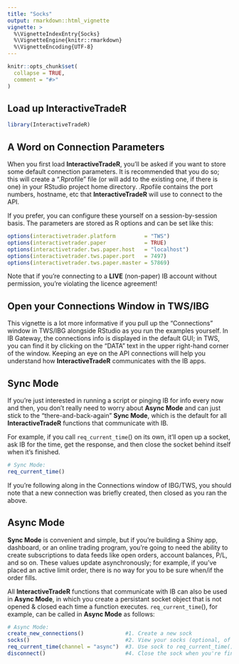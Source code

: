 ```yaml
---
title: "Socks"
output: rmarkdown::html_vignette
vignette: >
  %\VignetteIndexEntry{Socks}
  %\VignetteEngine{knitr::rmarkdown}
  %\VignetteEncoding{UTF-8}
---
```


```r
knitr::opts_chunk$set(
  collapse = TRUE,
  comment = "#>"
)
```

## Load up **InteractiveTradeR**
```r
library(InteractiveTradeR)
```

## A Word on Connection Parameters
When you first load **InteractiveTradeR**, you'll be asked if you want to store
some default connection parameters. It is recommended that you do so; this will
create a ".Rprofile" file (or will add to the existing one, if there is one) in
your RStudio project home directory. .Rpofile contains the port numbers, 
hostname, etc that **InteractiveTradeR** will use to connect to the API.

If you prefer, you can configure these yourself on a session-by-session basis.
The parameters are stored as R options and can be set like this:
```r
options(interactivetrader.platform         = "TWS")
options(interactivetrader.paper            = TRUE)
options(interactivetrader.tws.paper.host   = "localhost")
options(interactivetrader.tws.paper.port   = 7497)
options(interactivetrader.tws.paper.master = 57869)
```

Note that if you're connecting to a **LIVE** (non-paper) IB account without 
permission, you're violating the licence agreement!

## Open your Connections Window in TWS/IBG
This vignette is a lot more informative if you pull up the "Connections" window
in TWS/IBG alongside RStudio as you run the examples yourself. In IB Gateway,
the connections info is displayed in the default GUI; in TWS, you can find it by
clicking on the "DATA" text in the upper right-hand corner of the window.
Keeping an eye on the API connections will help you understand how
**InteractiveTradeR** communicates with the IB apps.

## Sync Mode
If you're just interested in running a script or pinging IB for info every now
and then, you don't really need to worry about **Async Mode** and can just stick
to the "there-and-back-again" **Sync Mode**, which is the default for all 
**InteractiveTradeR** functions that communicate with IB.

For example, if you call `req_current_time`() on its own, it'll open up a
socket, ask IB for the time, get the response, and then close the socket behind
itself when it's finished.

```r
# Sync Mode:
req_current_time()
```

If you're following along in the Connections window of IBG/TWS, you should note
that a new connection was briefly created, then closed as you ran the above.

## Async Mode
**Sync Mode** is convenient and simple, but if you're building a Shiny app,
dashboard, or an online trading program, you're going to need the ability to
create subscriptions to data feeds like open orders, account balances, P/L, and
so on. These values update asynchronously; for example, if you've placed an
active limit order, there is no way for you to be sure when/if the order fills.

All **InteractiveTradeR** functions that communicate with IB can also be used in
**Async Mode**, in which you create a persistant socket object that is not
opened & closed each time a function executes. `req_current_time`(), for
example, can be called in **Async Mode** as follows:

```r
# Async Mode:
create_new_connections()             #1. Create a new sock
socks()                              #2. View your socks (optional, of course)
req_current_time(channel = "async")  #3. Use sock to req_current_time()
disconnect()                         #4. Close the sock when you're finished.
```
